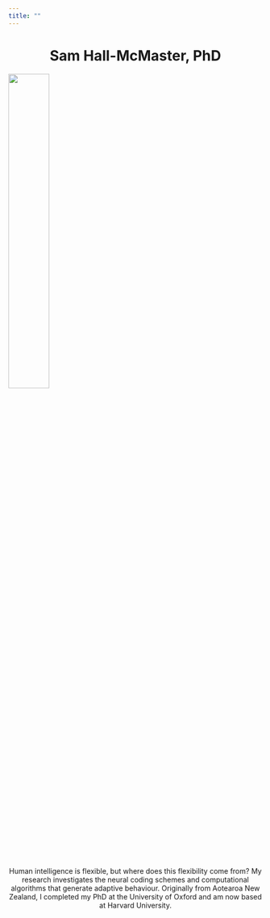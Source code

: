 ```yaml
---
title: ""
---
```


<h1 align="center">Sam Hall-McMaster, PhD</h1>

![](assets/imgs/headshot_orange_circle_loose.png){width=40% fig-align="center"} 

<p align="center">
Human intelligence is flexible, but where does this flexibility come from? My research investigates the neural coding schemes and computational algorithms that generate adaptive behaviour. Originally from Aotearoa New Zealand, I completed my PhD at the University of Oxford and am now based at Harvard University.
</p>